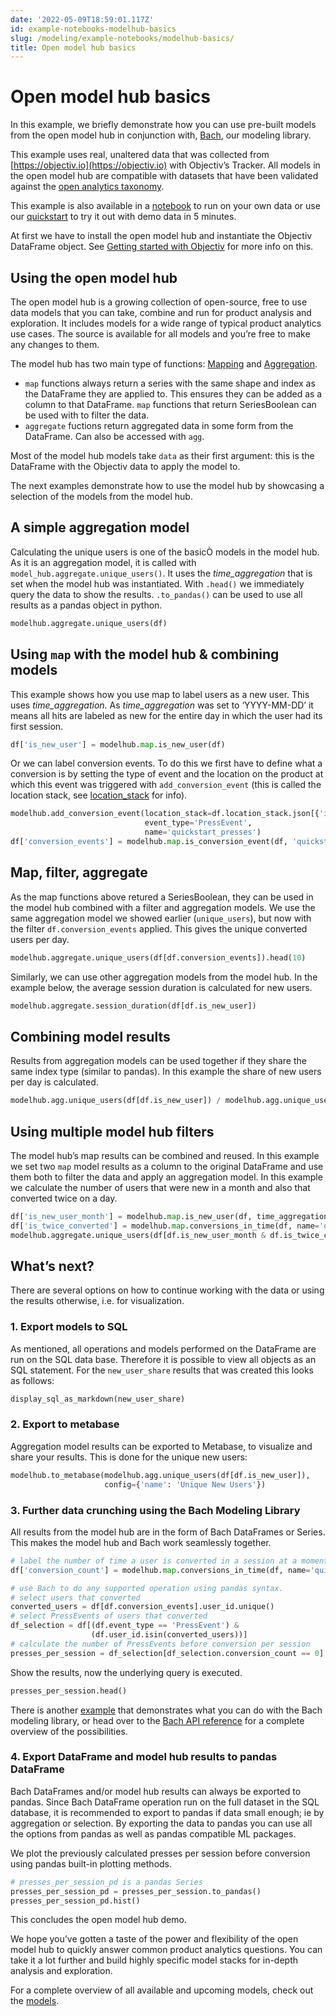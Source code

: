 ```yaml
---
date: '2022-05-09T18:59:01.117Z'
id: example-notebooks-modelhub-basics
slug: /modeling/example-notebooks/modelhub-basics/
title: Open model hub basics
---
```


# Open model hub basics

In this example, we briefly demonstrate how you can use pre-built models from the open model hub in
conjunction with, [Bach](/modeling/bach/index.mdx), our modeling library.

This example uses real, unaltered data that was collected from [https://objectiv.io](https://objectiv.io) with Objectiv’s Tracker. All models
in the open model hub are compatible with datasets that have been validated against the
[open analytics taxonomy](https://objectiv.io/docs/taxonomy/).

This example is also available in a [notebook](https://github.com/objectiv/objectiv-analytics/blob/main/notebooks/model-hub-demo-notebook.ipynb)
to run on your own data or use our
[quickstart](https://objectiv.io/docs/home/quickstart-guide/) to try it out with demo data in 5 minutes.

At first we have to install the open model hub and instantiate the Objectiv DataFrame object. See
[Getting started with Objectiv](/modeling/example-notebooks/index.mdx) for more info on this.

## Using the open model hub

The open model hub is a growing collection of open-source, free to use data models that you can take,
combine and run for product analysis and exploration. It includes models for a wide range of typical product
analytics use cases. The source is available for all models and you’re free to make any changes to them.

The model hub has two main type of functions: [Mapping](/modeling/open-model-hub/models/Mapping/index.mdx) and
[Aggregation](/modeling/open-model-hub/models/Aggregation/index.mdx).

* `map` functions always return a series with the same shape and index as the DataFrame they are applied to.
This ensures they can be added as a column to that DataFrame. `map` functions that return SeriesBoolean can
be used with to filter the data.
* `aggregate` fuctions return aggregated data in some form from the DataFrame. Can also be accessed with
`agg`.

Most of the model hub models take `data` as their first argument: this is the DataFrame with the Objectiv data to apply the model to.

The next examples demonstrate how to use the model hub by showcasing a selection of the models from the model hub.

## A simple aggregation model

Calculating the unique users is one of the basicÒ models in the model hub. As it is an aggregation model, it is called with `model_hub.aggregate.unique_users()`. It uses the *time_aggregation* that is set when the model hub was instantiated. With `.head()` we immediately query the data to show the results. `.to_pandas()` can be used to use all results as a pandas object in python.

```python
modelhub.aggregate.unique_users(df)
```

## Using `map` with the model hub & combining models

This example shows how you use map to label users as a new user. This uses *time_aggregation*. As *time_aggregation* was set to ‘YYYY-MM-DD’ it means all hits are labeled as new for the entire day in which the user had its first session.

```python
df['is_new_user'] = modelhub.map.is_new_user(df)
```

Or we can label conversion events. To do this we first have to define what a conversion is by setting the
type of event and the location on the product at which this event was triggered with `add_conversion_event`
(this is called the location stack, see [location_stack](/modeling/example-notebooks/open-taxonomy.mdx) for info).

```python
modelhub.add_conversion_event(location_stack=df.location_stack.json[{'id': 'Quickstart Guide', '_type': 'LinkContext'}:],
                              event_type='PressEvent',
                              name='quickstart_presses')
df['conversion_events'] = modelhub.map.is_conversion_event(df, 'quickstart_presses')
```

## Map, filter, aggregate

As the map functions above retured a SeriesBoolean, they can be used in the model hub combined with a filter and aggregation models. We use the same aggregation model we showed earlier (`unique_users`), but now with the filter `df.conversion_events` applied. This gives the unique converted users per day.

```python
modelhub.aggregate.unique_users(df[df.conversion_events]).head(10)
```

Similarly, we can use other aggregation models from the model hub. In the example below, the average session duration is calculated for new users.

```python
modelhub.aggregate.session_duration(df[df.is_new_user])
```

## Combining model results

Results from aggregation models can be used together if they share the same index type (similar to pandas). In this example the share of new users per day is calculated.

```python
modelhub.agg.unique_users(df[df.is_new_user]) / modelhub.agg.unique_users(df)
```

## Using multiple model hub filters

The model hub’s map results can be combined and reused. In this example we set two `map` model results as a column to the original DataFrame and use them both to filter the data and apply an aggregation model.
In this example we calculate the number of users that were new in a month and also that converted twice on a day.

```python
df['is_new_user_month'] = modelhub.map.is_new_user(df, time_aggregation = 'YYYY-MM')
df['is_twice_converted'] = modelhub.map.conversions_in_time(df, name='quickstart_presses')==2
modelhub.aggregate.unique_users(df[df.is_new_user_month & df.is_twice_converted]).head()
```

## What’s next?

There are several options on how to continue working with the data or using the results otherwise, i.e. for visualization.

### 1. Export models to SQL

As mentioned, all operations and models performed on the DataFrame are run on the SQL data base. Therefore it is possible to view all objects as an SQL statement. For the `new_user_share` results that was created this looks as follows:

```python
display_sql_as_markdown(new_user_share)
```

### 2. Export to metabase

Aggregation model results can be exported to Metabase, to visualize and share your results. This is done for the unique new users:

```python
modelhub.to_metabase(modelhub.agg.unique_users(df[df.is_new_user]),
                     config={'name': 'Unique New Users'})
```

### 3. Further data crunching using the Bach Modeling Library

All results from the model hub are in the form of Bach DataFrames or Series. This makes the model hub and Bach work seamlessly together.

```python
# label the number of time a user is converted in a session at a moment using the model hub.
df['conversion_count'] = modelhub.map.conversions_in_time(df, name='quickstart_presses')

# use Bach to do any supported operation using pandas syntax.
# select users that converted
converted_users = df[df.conversion_events].user_id.unique()
# select PressEvents of users that converted
df_selection = df[(df.event_type == 'PressEvent') &
                  (df.user_id.isin(converted_users))]
# calculate the number of PressEvents before conversion per session
presses_per_session = df_selection[df_selection.conversion_count == 0].groupby('session_id').session_hit_number.count()
```

Show the results, now the underlying query is executed.

```python
presses_per_session.head()
```

There is another [example](/modeling/bach/examples.mdx) that demonstrates what you can do with the Bach modeling
library, or head over to the [Bach API reference](/modeling/bach/api-reference/index.mdx) for a complete overview of the possibilities.

### 4. Export DataFrame and model hub results to pandas DataFrame

Bach DataFrames and/or model hub results can always be exported to pandas. Since Bach DataFrame operation run on the full dataset in the SQL database, it is recommended to export to pandas if data small enough; ie by aggregation or selection.
By exporting the data to pandas you can use all the options from pandas as well as pandas compatible ML packages.

We plot the previously calculated presses per session before conversion using pandas built-in plotting methods.

```python
# presses_per_session_pd is a pandas Series
presses_per_session_pd = presses_per_session.to_pandas()
presses_per_session_pd.hist()
```

This concludes the open model hub demo.

We hope you’ve gotten a taste of the power and flexibility of the open model hub to quickly answer common product analytics questions. You can take it a lot further and build highly specific model stacks for in-depth analysis and exploration.

For a complete overview of all available and upcoming models, check out the [models](/modeling/open-model-hub/models/index.mdx).
